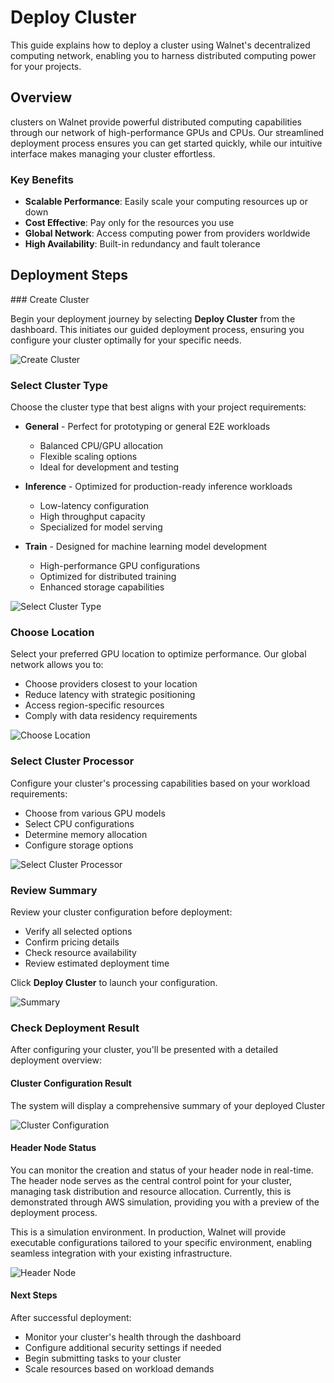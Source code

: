
# Deploy Cluster

This guide explains how to deploy a cluster using Walnet's decentralized computing network, enabling you to harness distributed computing power for your projects.

## Overview

clusters on Walnet provide powerful distributed computing capabilities through our network of high-performance GPUs and CPUs. Our streamlined deployment process ensures you can get started quickly, while our intuitive interface makes managing your cluster effortless.

### Key Benefits
- **Scalable Performance**: Easily scale your computing resources up or down
- **Cost Effective**: Pay only for the resources you use
- **Global Network**: Access computing power from providers worldwide
- **High Availability**: Built-in redundancy and fault tolerance

## Deployment Steps

<Steps>
### Create Cluster

Begin your deployment journey by selecting **Deploy Cluster** from the dashboard. This initiates our guided deployment process, ensuring you configure your cluster optimally for your specific needs.

![Create Cluster](/assets/docs/v1.0.1/consumer/2.1.png)

### Select Cluster Type

Choose the cluster type that best aligns with your project requirements:

- **General** - Perfect for prototyping or general E2E workloads
  - Balanced CPU/GPU allocation
  - Flexible scaling options
  - Ideal for development and testing

- **Inference** - Optimized for production-ready inference workloads
  - Low-latency configuration
  - High throughput capacity
  - Specialized for model serving

- **Train** - Designed for machine learning model development
  - High-performance GPU configurations
  - Optimized for distributed training
  - Enhanced storage capabilities

![Select Cluster Type](/assets/docs/v1.0.1/consumer/2.2.png)

### Choose Location

Select your preferred GPU location to optimize performance. Our global network allows you to:
- Choose providers closest to your location
- Reduce latency with strategic positioning
- Access region-specific resources
- Comply with data residency requirements

![Choose Location](/assets/docs/v1.0.1/consumer/2.3.png)

### Select Cluster Processor

Configure your cluster's processing capabilities based on your workload requirements:
- Choose from various GPU models
- Select CPU configurations
- Determine memory allocation
- Configure storage options

![Select Cluster Processor](/assets/docs/v1.0.1/consumer/2.4.png)

### Review Summary

Review your cluster configuration before deployment:
- Verify all selected options
- Confirm pricing details
- Check resource availability
- Review estimated deployment time

Click **Deploy Cluster** to launch your configuration.

![Summary](/assets/docs/v1.0.1/consumer/2.5.png)

### Check Deployment Result

After configuring your cluster, you'll be presented with a detailed deployment overview:

#### Cluster Configuration Result
The system will display a comprehensive summary of your deployed Cluster

![Cluster Configuration](/assets/docs/v1.0.1/consumer/2.7.png)

#### Header Node Status
You can monitor the creation and status of your header node in real-time. The header node serves as the central control point for your cluster, managing task distribution and resource allocation. Currently, this is demonstrated through AWS simulation, providing you with a preview of the deployment process.

<Callout type="warning" emoji="⚠️">
This is a simulation environment. In production, Walnet will provide executable configurations tailored to your specific environment, enabling seamless integration with your existing infrastructure.
</Callout>

![Header Node](/assets/docs/v1.0.1/consumer/2.6.png)

#### Next Steps
After successful deployment:
- Monitor your cluster's health through the dashboard
- Configure additional security settings if needed
- Begin submitting tasks to your cluster
- Scale resources based on workload demands
</Steps>